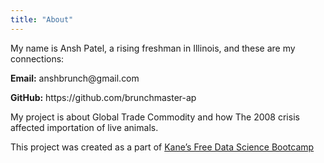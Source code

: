 ```yaml
---
title: "About"
---
```

My name is Ansh Patel, a rising freshman in Illinois, and these are my connections:
 
 **Email:** anshbrunch@gmail.com

 **GitHub:** https://github.com/brunchmaster-ap

My project is about Global Trade Commodity and how The 2008 crisis affected importation of live animals.

This project was created as a part of [Kane's Free Data Science Bootcamp](https://bootcamp.davidkane.info/)
